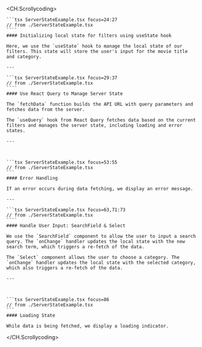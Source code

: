 
<CH.Scrollycoding>

    ```tsx ServerStateExample.tsx focus=24:27
    // from ./ServerStateExample.tsx
    ````
    #### Initializing local state for filters using useState hook
    
    Here, we use the `useState` hook to manage the local state of our filters. This state will store the user's input for the movie title and category.

    ---

    ```tsx ServerStateExample.tsx focus=29:37
    // from ./ServerStateExample.tsx
    ````
    #### Use React Query to Manage Server State

    The `fetchData` function builds the API URL with query parameters and fetches data from the server.

    The `useQuery` hook from React Query fetches data based on the current filters and manages the server state, including loading and error states.

    ---



    ```tsx ServerStateExample.tsx focus=53:55
    // from ./ServerStateExample.tsx
    ```
    #### Error Handling

    If an error occurs during data fetching, we display an error message.

    ---

    ```tsx ServerStateExample.tsx focus=63,71:73
    // from ./ServerStateExample.tsx
    ````
    #### Handle User Input: SearchField & Select

    We use the `SearchField` component to allow the user to input a search query. The `onChange` handler updates the local state with the new search term, which triggers a re-fetch of the data.

    The `Select` component allows the user to choose a category. The `onChange` handler updates the local state with the selected category, which also triggers a re-fetch of the data.

    ---



    ```tsx ServerStateExample.tsx focus=86
    // from ./ServerStateExample.tsx
    ```
    #### Loading State

    While data is being fetched, we display a loading indicator.

   
</CH.Scrollycoding>



